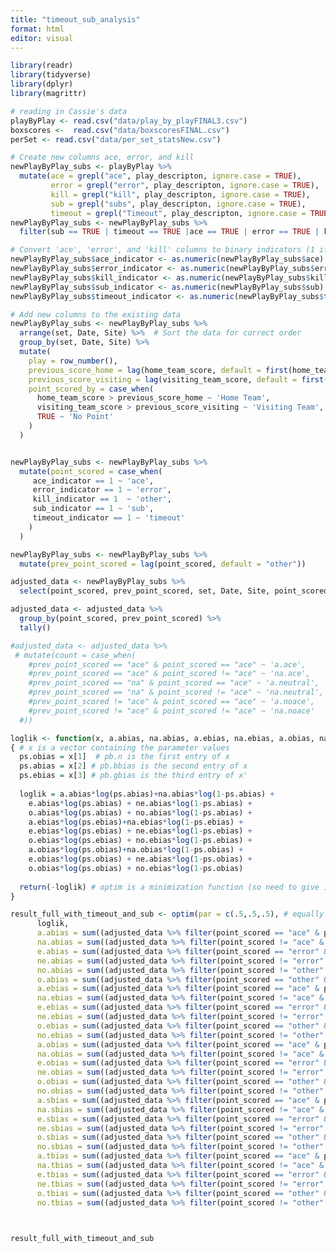 ```yaml
---
title: "timeout_sub_analysis"
format: html
editor: visual
---
```


```r
library(readr)
library(tidyverse)
library(dplyr)
library(magrittr)

# reading in Cassie's data
playByPlay <- read.csv("data/play_by_playFINAL3.csv")
boxscores <-  read.csv("data/boxscoresFINAL.csv")
perSet <- read.csv("data/per_set_statsNew.csv")
```

```r
# Create new columns ace, error, and kill
newPlayByPlay_subs <- playByPlay %>%
  mutate(ace = grepl("ace", play_descripton, ignore.case = TRUE),
         error = grepl("error", play_descripton, ignore.case = TRUE),
         kill = grepl("kill", play_descripton, ignore.case = TRUE), 
         sub = grepl("subs", play_descripton, ignore.case = TRUE), 
         timeout = grepl("Timeout", play_descripton, ignore.case = TRUE))
newPlayByPlay_subs <- newPlayByPlay_subs %>% 
  filter(sub == TRUE | timeout == TRUE |ace == TRUE | error == TRUE | kill == TRUE)

# Convert 'ace', 'error', and 'kill' columns to binary indicators (1 if true, 0 if false)
newPlayByPlay_subs$ace_indicator <- as.numeric(newPlayByPlay_subs$ace)
newPlayByPlay_subs$error_indicator <- as.numeric(newPlayByPlay_subs$error)
newPlayByPlay_subs$kill_indicator <- as.numeric(newPlayByPlay_subs$kill)
newPlayByPlay_subs$sub_indicator <- as.numeric(newPlayByPlay_subs$sub)
newPlayByPlay_subs$timeout_indicator <- as.numeric(newPlayByPlay_subs$timeout)

```

```r
# Add new columns to the existing data
newPlayByPlay_subs <- newPlayByPlay_subs %>%
  arrange(set, Date, Site) %>%  # Sort the data for correct order
  group_by(set, Date, Site) %>%
  mutate(
    play = row_number(),
    previous_score_home = lag(home_team_score, default = first(home_team_score)),
    previous_score_visiting = lag(visiting_team_score, default = first(visiting_team_score)),
    point_scored_by = case_when(
      home_team_score > previous_score_home ~ 'Home Team',
      visiting_team_score > previous_score_visiting ~ 'Visiting Team',
      TRUE ~ 'No Point'
    )
  )



```

```r
newPlayByPlay_subs <- newPlayByPlay_subs %>%
  mutate(point_scored = case_when(
     ace_indicator == 1 ~ 'ace',
     error_indicator == 1 ~ 'error',
     kill_indicator == 1  ~ 'other',
     sub_indicator == 1 ~ 'sub', 
     timeout_indicator == 1 ~ 'timeout'
    )
  )

newPlayByPlay_subs <- newPlayByPlay_subs %>%
  mutate(prev_point_scored = lag(point_scored, default = "other"))
```

```r
adjusted_data <- newPlayByPlay_subs %>% 
  select(point_scored, prev_point_scored, set, Date, Site, point_scored_by)
```

```r
adjusted_data <- adjusted_data %>%
  group_by(point_scored, prev_point_scored) %>%
  tally()
```

```r
#adjusted_data <- adjusted_data %>% 
 # mutate(count = case_when(
    #prev_point_scored == "ace" & point_scored == "ace" ~ 'a.ace', 
    #prev_point_scored == "ace" & point_scored != "ace" ~ 'na.ace',
    #prev_point_scored == "na" & point_scored == "ace" ~ 'a.neutral', 
    #prev_point_scored == "na" & point_scored != "ace" ~ 'na.neutral', 
    #prev_point_scored != "ace" & point_scored == "ace" ~ 'a.noace', 
    #prev_point_scored != "ace" & point_scored != "ace" ~ 'na.noace'
  #))

```

```r
loglik <- function(x, a.abias, na.abias, a.ebias, na.ebias, a.obias, na.obias, e.abias, ne.abias, e.ebias, ne.ebias, e.obias, ne.obias, o.abias, no.abias, o.ebias, no.ebias, o.obias, no.obias, a.sbias, na.sbias, e.sbias, ne.sbias, o.sbias, no.sbias, a.tbias, na.tbias, e.tbias, ne.tbias, o.tbias, no.tbias) 
{ # x is a vector containing the parameter values
  ps.obias = x[1]  # pb.n is the first entry of x
  ps.abias = x[2] # pb.bbias is the second entry of x
  ps.ebias = x[3] # pb.gbias is the third entry of x'
  
  loglik = a.abias*log(ps.abias)+na.abias*log(1-ps.abias) + 
    e.abias*log(ps.abias) + ne.abias*log(1-ps.abias) +  
    o.abias*log(ps.abias) + no.abias*log(1-ps.abias) + 
    a.ebias*log(ps.ebias)+na.ebias*log(1-ps.ebias) + 
    e.ebias*log(ps.ebias) + ne.ebias*log(1-ps.ebias) + 
    o.ebias*log(ps.ebias) + no.ebias*log(1-ps.ebias) + 
    a.obias*log(ps.obias)+na.obias*log(1-ps.obias) + 
    e.obias*log(ps.obias) + ne.abias*log(1-ps.obias) + 
    o.obias*log(ps.obias) + no.ebias*log(1-ps.obias)
  
  return(-loglik) # optim is a minimization function (so need to give is negative log likelihood)
}

result_full_with_timeout_and_sub <- optim(par = c(.5,.5,.5), # equally likely to be boy girl or neutral
      loglik,
      a.abias = sum((adjusted_data %>% filter(point_scored == "ace" & prev_point_scored == "ace"))$n),
      na.abias = sum((adjusted_data %>% filter(point_scored != "ace" & prev_point_scored == "ace"))$n),
      e.abias = sum((adjusted_data %>% filter(point_scored == "error" & prev_point_scored == "ace"))$n),
      ne.abias = sum((adjusted_data %>% filter(point_scored != "error" & prev_point_scored == "ace"))$n),
      no.abias = sum((adjusted_data %>% filter(point_scored != "other" & prev_point_scored == "ace"))$n),
      o.abias = sum((adjusted_data %>% filter(point_scored == "other" & prev_point_scored == "ace"))$n),
      a.ebias = sum((adjusted_data %>% filter(point_scored == "ace" & prev_point_scored == "error"))$n),
      na.ebias = sum((adjusted_data %>% filter(point_scored != "ace" & prev_point_scored == "error"))$n),
      e.ebias = sum((adjusted_data %>% filter(point_scored == "error" & prev_point_scored == "error"))$n),
      ne.ebias = sum((adjusted_data %>% filter(point_scored != "error" & prev_point_scored == "error"))$n),
      o.ebias = sum((adjusted_data %>% filter(point_scored == "other" & prev_point_scored == "error"))$n),
      no.ebias = sum((adjusted_data %>% filter(point_scored != "other" & prev_point_scored == "error"))$n),
      a.obias = sum((adjusted_data %>% filter(point_scored == "ace" & prev_point_scored == "other"))$n),
      na.obias = sum((adjusted_data %>% filter(point_scored != "ace" & prev_point_scored == "other"))$n),
      e.obias = sum((adjusted_data %>% filter(point_scored == "error" & prev_point_scored == "other"))$n),
      ne.obias = sum((adjusted_data %>% filter(point_scored != "error" & prev_point_scored == "other"))$n),
      o.obias = sum((adjusted_data %>% filter(point_scored == "other" & prev_point_scored == "other"))$n),
      no.obias = sum((adjusted_data %>% filter(point_scored != "other" & prev_point_scored == "other"))$n),
      a.sbias = sum((adjusted_data %>% filter(point_scored == "ace" & prev_point_scored == "sub"))$n),
      na.sbias = sum((adjusted_data %>% filter(point_scored != "ace" & prev_point_scored == "sub"))$n),
      e.sbias = sum((adjusted_data %>% filter(point_scored == "error" & prev_point_scored == "sub"))$n),
      ne.sbias = sum((adjusted_data %>% filter(point_scored != "error" & prev_point_scored == "sub"))$n),
      o.sbias = sum((adjusted_data %>% filter(point_scored == "other" & prev_point_scored == "sub"))$n),
      no.sbias = sum((adjusted_data %>% filter(point_scored != "other" & prev_point_scored == "sub"))$n),
      a.tbias = sum((adjusted_data %>% filter(point_scored == "ace" & prev_point_scored == "timeout"))$n),
      na.tbias = sum((adjusted_data %>% filter(point_scored != "ace" & prev_point_scored == "timeout"))$n),
      e.tbias = sum((adjusted_data %>% filter(point_scored == "error" & prev_point_scored == "timeout"))$n),
      ne.tbias = sum((adjusted_data %>% filter(point_scored != "error" & prev_point_scored == "timeout"))$n),
      o.tbias = sum((adjusted_data %>% filter(point_scored == "other" & prev_point_scored == "timeout"))$n),
      no.tbias = sum((adjusted_data %>% filter(point_scored != "other" & prev_point_scored == "timeout"))$n), method="BFGS")
      


result_full_with_timeout_and_sub

```